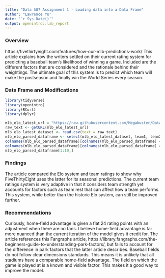 ---
title: "Data 607 Assignment 1 - Loading data into a Data Frame"
author: "Lawrence Yu"
date: "`r Sys.Date()`"
output: openintro::lab_report
---


### Overview
https://fivethirtyeight.com/features/how-our-mlb-predictions-work/
This article explains how the writers settled on their current rating system for predicting a baseball team's likelihood of winning a game. Included are the different factors that are considered and the rationale behind their weightings. The ultimate goal of this system is to predict which team will make the postseason and finally win the World Series every season.

### Data Frame and Modifications
```{r load-packages, message=FALSE}
library(tidyverse)
library(openintro)
library(RCurl)
library(dplyr)
```

```{r mlb_latest_dataset_columns }
mlb_elo_latest_url = "https://raw.githubusercontent.com/Megabuster/Data607/refs/heads/main/data/Assignment1/mlb_elo_latest.csv"
raw_text <- getURL(mlb_elo_latest_url)
mlb_elo_latest_dataset <- read.csv(text = raw_text)
mlb_elo_parsed_dataframe <- select(mlb_elo_latest_dataset, team1, team2, rating_prob1, rating_prob2)
colnames(mlb_elo_parsed_dataframe)[colnames(mlb_elo_parsed_dataframe) == "rating_prob1"] <- "rating_win_probability1"
colnames(mlb_elo_parsed_dataframe)[colnames(mlb_elo_parsed_dataframe) == "rating_prob2"] <- "rating_win_probability2"
mlb_elo_parsed_dataframe[1:10,]
```

### Findings
The article compared the Elo system and team ratings to show why FiveThirtyEight uses the latter for its seasonal predictions. The current team ratings system is very adaptive in that it considers team strength yet accounts for factors such as team rest that can affect how a team performs. This system, while better than the historic Elo system, can still be improved further.

### Recommendations
Curiously, home-field advantage is given a flat 24 rating points with an adjustment when there are no fans. I believe home-field advantage is far more nuanced than the current iteration of the model gives it credit for. The article references this Fangraphs article, https://library.fangraphs.com/the-beginners-guide-to-understanding-park-factors/, but fails to account for the difference in park factors that the latter article describes. Baseball fields do not follow clear dimensions standards. This means it is unlikely that all stadiums have a comparable home-field advantage. The field on which the game is played at is a known and visible factor. This makes it a good way to improve the model.


